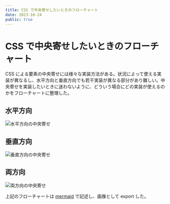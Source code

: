 ```yaml
---
title: CSS で中央寄せしたいときのフローチャート
date: 2023-10-24
public: true
---
```


# CSS で中央寄せしたいときのフローチャート

CSS による要素の中央寄せには様々な実装方法がある。状況によって使える実装が異なるし、水平方向と垂直方向でも若干実装が異なる部分があり難しい。中央寄せを実装したいときに迷わないように、どういう場合にどの実装が使えるのかをフローチャートに整理した。

## 水平方向

![水平方向の中央寄せ](/images/posts/horizontal-center.png)

## 垂直方向

![垂直方向の中央寄せ](/images/posts/vertical-center.png)

## 両方向

![両方向の中央寄せ](/images/posts/center.png)

上記のフローチャートは [mermaid](https://github.com/mermaid-js/mermaid) で記述し、画像として export した。